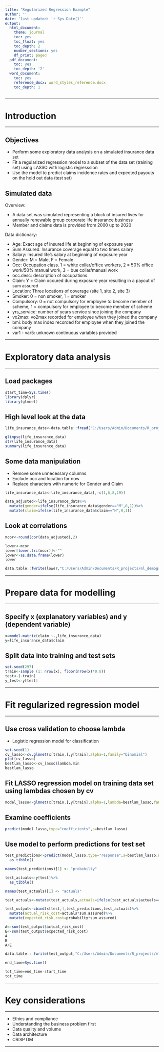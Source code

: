 ```yaml
---
title: "Regularized Regression Example"
author: ''
date: 'last updated: `r Sys.Date()`'
output:
  html_document:
    theme: journal
    toc: yes
    toc_float: yes
    toc_depth: 2
    number_sections: yes
    df_print: paged
  pdf_document:
    toc: yes
    toc_depth: '2'
  word_document:
    toc: yes
    reference_docx: word_styles_reference.docx
    toc_depth: 1
---
```



***
  
# Introduction  <a name="section1"></a>
  
***

## Objectives

* Perform some exploratory data analysis on a simulated insurance data set
* Fit a regularized regression model to a subset of the data set (training set) using LASSO with logistic regresssion
* Use the model to predict claims incidence rates and expected payouts on the hold out data (test set)
  
## Simulated data

Overview:

* A data set was simulated representing a block of insured lives for annually renewable group corporate life insurance business
* Member and claims data is provided from 2000 up to 2020

Data dictionary:

* Age: Exact age of insured life at beginning of exposure year
* Sum Assured: Insurance coverage equal to two times salary
* Salary: Insured life's salary at beginning of exposure year
* Gender: M = Male, F = Female
* Occ: Occupation class. 1 = white collar/office workers, 2 = 50% office work/50% manual work, 3 = bue collar/manual work
* occ.desc: description of occupations
* Claim: Y = Claim occured during exposure year resulting in a payout of sum assured
* Location: Three locations of coverage (site 1, site 2, site 3)
* Smoker: 0 = non smoker, 1 = smoker 
* Compulsory: 0 = not compulsory for employee to become member of scheme, 1 = compulsory for employee to become member of scheme
* yrs_service: number of years service since joining the company
* vo2max: vo2max recorded for employee when they joined the company
* bmi: body max index recorded for employee when they joined the company
* var1 - var5: unknown continuous variables provided
 
***
 
# Exploratory data analysis <a name="section2"></a>
  
***

## Load packages
```r
start_time=Sys.time()
library(dplyr)
library(glmnet)
```

## High level look at the data

```r
life_insurance_data<-data.table::fread("C:/Users/Admin/Documents/R_projects/ml_demographics/Dataset/Life_Insurance_data.csv")

glimpse(life_insurance_data)
str(life_insurance_data)
summary(life_insurance_data)

```

## Some data manipulation

* Remove some unnecessary columns
* Exclude occ and location for now
* Replace characters with numeric for Gender and Claim

```r
life_insurance_data<-life_insurance_data[,-c(1,6,8,19)]

data_adjusted<-life_insurance_data%>%
  mutate(gender=ifelse(life_insurance_data$gender=="M",0,1))%>%
  mutate(claim=ifelse(life_insurance_data$claim=="N",0,1))
```


## Look at correlations 
```r
mcor<-round(cor(data_adjusted),2)

lower<-mcor
lower[lower.tri(mcor)]<-""
lower<-as.data.frame(lower)
lower

data.table::fwrite(lower,"C:/Users/Admin/Documents/R_projects/ml_demographics/Dataset/correlations.csv")
```

***
  
# Prepare data for modelling <a name="section3"></a>
  
***

## Specify x (explanatory variables) and y (dependent variable)
```r
x=model.matrix(claim ~.,life_insurance_data)
y=life_insurance_data$claim
```
    
## Split data into training and test sets #####
```r
set.seed(297)
train<-sample (1: nrow(x), floor(nrow(x)*0.8))
test<-(-train)
y_test<-y[test]
```

***
  
# Fit regularized regression model <a name="section4"></a>
  
***

## Use cross validation to choose lambda

* Logistic regression model for classification

```r
set.seed(1)
cv_lasso<-cv.glmnet(x[train,],y[train],alpha=1,family="binomial")
plot(cv_lasso)
bestlam_lasso<-cv_lasso$lambda.min
bestlam_lasso
```

## Fit LASSO regression model on training data set using lambdas chosen by cv
```r
model_lasso<-glmnet(x[train,],y[train],alpha=1,lambda=bestlam_lasso,family="binomial")
```

## Examine coefficients
```r
predict(model_lasso,type="coefficients",s=bestlam_lasso)
```

## Use model to perform predictions for test set
```r
test_predictions<-predict(model_lasso,type="response",s=bestlam_lasso,newx=x[test,])%>%
  as_tibble()

names(test_predictions)[1] <- "probabilty"

test_actuals<-y[test]%>%
  as_tibble()

names(test_actuals)[1] <- "actuals"

test_actuals<-mutate(test_actuals,actuals=ifelse(test_actuals$actuals=="Y",1,0))

test_output<-cbind(x[test,],test_predictions,test_actuals)%>%
  mutate(actual_risk_cost=actuals*sum.assured)%>%
  mutate(expected_risk_cost=probabilty*sum.assured)

A<-sum(test_output$actual_risk_cost)
E<-sum(test_output$expected_risk_cost)
A
E
A/E

data.table:: fwrite(test_output,"C:/Users/Admin/Documents/R_projects/ml_demographics/Dataset/test_output.csv")

end_time=Sys.time()

tot_time=end_time-start_time
tot_time
```

***
  
# Key considerations <a name="section5"></a>
  
***
* Ethics and compliance 
* Understanding the business problem first
* Data quality and volume
* Data architecture
* CRISP DM

***